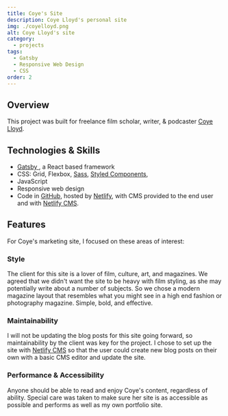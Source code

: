 ```yaml
---
title: Coye's Site
description: Coye Lloyd's personal site
img: ./coyelloyd.png
alt: Coye Lloyd's site
category:
  - projects
tags:
  - Gatsby
  - Responsive Web Design
  - CSS
order: 2
---
```


## Overview

This project was built for freelance film scholar, writer, & podcaster <a href="https://coyelloyd.com/" target="_blank" rel="noopener">
Coye Lloyd</a>.

## Technologies & Skills

- <a href="https://www.gatsbyjs.com/" target="_blank" rel="noopener">
    Gatsby
  </a>
  , a React based framework
- CSS: Grid, Flexbox, <a href="https://sass-lang.com/" target="_blank" rel="noopener">Sass</a>, <a href="https://styled-components.com/" target="_blank" rel="noopener">Styled Components</a>,
- JavaScript
- Responsive web design
- Code in <a href="https://github.com/z336/portfolio" target="_blank" rel="noopener">GitHub</a>, hosted by <a href="https://www.netlify.com/" target="_blank" rel="noopener">Netlify</a>, with CMS provided to the end user and with <a href="https://www.netlifycms.org/" target="_blank" rel="noopener">Netlify CMS</a>.

## Features

For Coye's marketing site, I focused on these areas of interest:

### Style

The client for this site is a lover of film, culture, art, and magazines. We agreed that we didn't want the site to be heavy with film styling, as she may potentially write about a number of subjects. So we chose a modern magazine layout that resembles what you might see in a high end fashion or photography magazine. Simple, bold, and effective.

### Maintainability

I will not be updating the blog posts for this site going forward, so maintainability by the client was key for the project. I chose to set up the site with <a href="https://www.netlifycms.org/" target="_blank" rel="noopener">Netlify CMS</a> so that the user could create new blog posts on their own with a basic CMS editor and update the site.

### Performance & Accessibility

Anyone should be able to read and enjoy Coye's content, regardless of ability. Special care was taken to make sure her site is as accessible as possible and performs as well as my own portfolio site.
